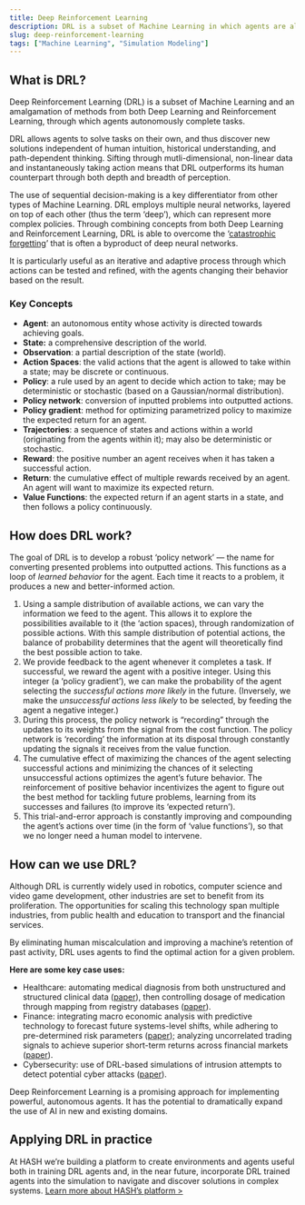 ```yaml
---
title: Deep Reinforcement Learning
description: DRL is a subset of Machine Learning in which agents are allowed to solve tasks on their own, and thus discover new solutions independent of human intuition.
slug: deep-reinforcement-learning
tags: ["Machine Learning", "Simulation Modeling"]
---
```


## What is DRL?

Deep Reinforcement Learning (DRL) is a subset of Machine Learning and an amalgamation of methods from both Deep Learning and Reinforcement Learning, through which agents autonomously complete tasks.

DRL allows agents to solve tasks on their own, and thus discover new solutions independent of human intuition, historical understanding, and path-dependent thinking. Sifting through mutli-dimensional, non-linear data and instantaneously taking action means that DRL outperforms its human counterpart through both depth and breadth of perception.

The use of sequential decision-making is a key differentiator from other types of Machine Learning. DRL employs multiple neural networks, layered on top of each other (thus the term ‘deep’), which can represent more complex policies. Through combining concepts from both Deep Learning and Reinforcement Learning, DRL is able to overcome the ‘[catastrophic forgetting](https://www.jstor.org/stable/26480357)’ that is often a byproduct of deep neural networks.

It is particularly useful as an iterative and adaptive process through which actions can be tested and refined, with the agents changing their behavior based on the result.

<KeyConcepts>

### Key Concepts

- **Agent**: an autonomous entity whose activity is directed towards achieving goals.
- **State:** a comprehensive description of the world.
- **Observation**: a partial description of the state (world).
- **Action Spaces**: the valid actions that the agent is allowed to take within a state; may be discrete or continuous.
- **Policy**: a rule used by an agent to decide which action to take; may be deterministic or stochastic (based on a Gaussian/normal distribution).
- **Policy network**: conversion of inputted problems into outputted actions.
- **Policy gradient**: method for optimizing parametrized policy to maximize the expected return for an agent.
- **Trajectories**: a sequence of states and actions within a world (originating from the agents within it); may also be deterministic or stochastic.
- **Reward**: the positive number an agent receives when it has taken a successful action.
- **Return**: the cumulative effect of multiple rewards received by an agent. An agent will want to maximize its expected return.
- **Value Functions**: the expected return if an agent starts in a state, and then follows a policy continuously.

</KeyConcepts>

## How does DRL work?

The goal of DRL is to develop a robust ‘policy network’ — the name for converting presented problems into outputted actions. This functions as a loop of _learned behavior_ for the agent. Each time it reacts to a problem, it produces a new and better-informed action.

1. Using a sample distribution of available actions, we can vary the information we feed to the agent. This allows it to explore the possibilities available to it (the ‘action spaces), through randomization of possible actions. With this sample distribution of potential actions, the balance of probability determines that the agent will theoretically find the best possible action to take.
1. We provide feedback to the agent whenever it completes a task. If successful, we reward the agent with a positive integer. Using this integer (a ‘policy gradient’), we can make the probability of the agent selecting the _successful actions_ _more likely_ in the future. (Inversely, we make the _unsuccessful actions less likely_ to be selected, by feeding the agent a negative integer.)
1. During this process, the policy network is “recording” through the updates to its weights from the signal from the cost function. The policy network is ‘recording’ the information at its disposal through constantly updating the signals it receives from the value function.
1. The cumulative effect of maximizing the chances of the agent selecting successful actions and minimizing the chances of it selecting unsuccessful actions optimizes the agent’s future behavior. The reinforcement of positive behavior incentivizes the agent to figure out the best method for tackling future problems, learning from its successes and failures (to improve its ‘expected return’).
1. This trial-and-error approach is constantly improving and compounding the agent’s actions over time (in the form of ‘value functions’), so that we no longer need a human model to intervene.

## How can we use DRL?

Although DRL is currently widely used in robotics, computer science and video game development, other industries are set to benefit from its proliferation. The opportunities for scaling this technology span multiple industries, from public health and education to transport and the financial services.

By eliminating human miscalculation and improving a machine’s retention of past activity, DRL uses agents to find the optimal action for a given problem.

**Here are some key case uses:**

- Healthcare: automating medical diagnosis from both unstructured and structured clinical data ([paper](https://arxiv.org/pdf/1908.08796.pdf)), then controlling dosage of medication through mapping from registry databases ([paper](https://arxiv.org/pdf/2008.12333.pdf)).
- Finance: integrating macro economic analysis with predictive technology to forecast future systems-level shifts, while adhering to pre-determined risk parameters ([paper](https://arxiv.org/ftp/arxiv/papers/2004/2004.01509.pdf)); analyzing uncorrelated trading signals to achieve superior short-term returns across financial markets ([paper](https://arxiv.org/ftp/arxiv/papers/1907/1907.04373.pdf)).
- Cybersecurity: use of DRL-based simulations of intrusion attempts to detect potential cyber attacks ([paper](https://arxiv.org/pdf/1906.05799.pdf)).

Deep Reinforcement Learning is a promising approach for implementing powerful, autonomous agents. It has the potential to dramatically expand the use of AI in new and existing domains.

## Applying DRL in practice

At HASH we’re building a platform to create environments and agents useful both in training DRL agents and, in the near future, incorporate DRL trained agents into the simulation to navigate and discover solutions in complex systems. [Learn more about HASH’s platform >](/platform)
